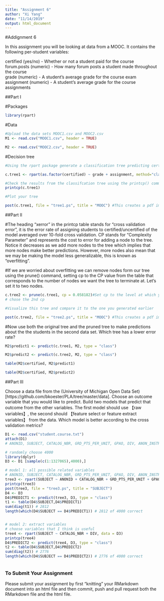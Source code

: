 ```yaml
---
title: "Assignment 6"
author: "Xi Yang"
date: "11/14/2019"
output: html_document
---
```

#Addignment 6

In this assignment you will be looking at data from a MOOC. It contains the following per-student variables:

certified (yes/no) - Whether or not a student paid for the course  
forum.posts (numeric) - How many forum posts a student made throughout the course  
grade (numeric) - A student's average grade for the course exam  
assignment (numeric) - A student's average grade for the course assignments  

##Part I

#Packages
```r
library(rpart)
```

#Data
```r
#Upload the data sets MOOC1.csv and MOOC2.csv
M1 <- read.csv("MOOC1.csv", header = TRUE)

M2 <- read.csv("MOOC2.csv", header = TRUE)

```

#Decision tree
```r
#Using the rpart package generate a classification tree predicting certified from the other variables in the M1 data frame. Which variables should you use?

c.tree1 <- rpart(as.factor(certified) ~ grade + assignment, method="class", data = M1)

#Check the results from the classifcation tree using the printcp() command
printcp(c.tree1)

#Plot your tree

post(c.tree1, file = "tree1.ps", title = "MOOC") #This creates a pdf image of the tree

```

##Part II

#The heading "xerror" in the printcp table stands for "cross validation error", it is the error rate of assigning students to certified/uncertified of the model averaged over 10-fold cross validation. CP stands for "Complexity Parameter" and represents the cost to error for adding a node to the tree. Notice it decreases as we add more nodes to the tree which implies that more nodes make better predictions. However, more nodes also mean that we may be making the model less generalizable, this is known as "overfitting".

#If we are worried about overfitting we can remove nodes form our tree using the prune() command, setting cp to the CP value from the table that corresponds to the number of nodes we want the tree to terminate at. Let's set it to two nodes.

```r
c.tree2 <- prune(c.tree1, cp = 0.058182)#Set cp to the level at which you want the tree to end
# chose the 2nd cp

#Visualize this tree and compare it to the one you generated earlier

post(c.tree2, file = "tree2.ps", title = "MOOC") #This creates a pdf image of the tree
```

#Now use both the original tree and the pruned tree to make predictions about the the students in the second data set. Which tree has a lower error rate?

```r
M2$predict1 <- predict(c.tree1, M2, type = "class")

M2$predict2 <- predict(c.tree2, M2, type = "class")

table(M2$certified, M2$predict1)

table(M2$certified, M2$predict2)

```

##Part III

Choose a data file from the (University of Michigan Open Data Set)[https://github.com/bkoester/PLA/tree/master/data]. Choose an outcome variable that you would like to predict. Build two models that predict that outcome from the other variables. The first model should use 【raw variables】, the second should 【feature select or feature extract variables】 from the data. Which model is better according to the cross validation metrics?

```r
D1 <- read.csv("student.course.txt")
attach(D1)
# ANONID, SUBJECT, CATALOG_NBR, GRD_PTS_PER_UNIT, GPAO, DIV, ANON_INSTR_ID, TERM

# randomly choose 4000
library(dplyr)
D3 <- D1 [sample(c(1:1327065),4000),] 
```


```r
# model 1: all possible related variables
# ANONID, SUBJECT, CATALOG_NBR, GRD_PTS_PER_UNIT, GPAO, DIV, ANON_INSTR_ID, TERM
tree3 <- rpart(SUBJECT ~ ANONID + CATALOG_NBR + GRD_PTS_PER_UNIT + GPAO + DIV + ANON_INSTR_ID + TERM, data = D3)
printcp(tree3)
post(tree3, file = "tree3.ps", title = "SUBJECT")
D4 <- D3
D4$PREDICT1 <- predict(tree3, D3, type = "class")
t1 <- table(D4$SUBJECT,D4$PREDICT1)
sum(diag(t1)) # 2812
length(which(D4$SUBJECT == D4$PREDICT1)) # 2812 of 4000 correct


# model 2: extract variables
# choose variables that I think is useful
tree4 <- rpart(SUBJECT ~ CATALOG_NBR + DIV, data = D3)
printcp(tree4)
D4$PREDICT2 <- predict(tree4, D3, type = "class")
t2 <- table(D4$SUBJECT,D4$PREDICT2)
sum(diag(t2)) # 2776
length(which(D4$SUBJECT == D4$PREDICT2)) # 2776 of 4000 correct



```



### To Submit Your Assignment

Please submit your assignment by first "knitting" your RMarkdown document into an html file and then commit, push and pull request both the RMarkdown file and the html file.